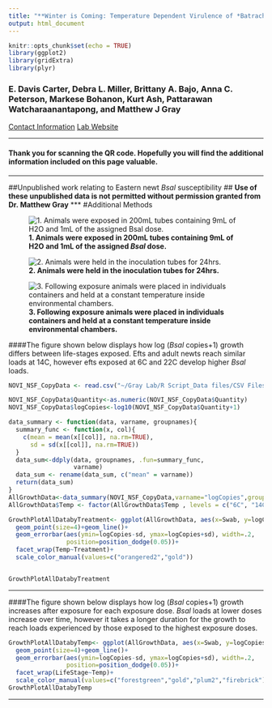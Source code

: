 ```yaml
---
title: "**Winter is Coming: Temperature Dependent Virulence of *Batrachochytrium salamandrivorans***"
output: html_document
---
```


```r
knitr::opts_chunk$set(echo = TRUE)
library(ggplot2)
library(gridExtra)
library(plyr)
```
### **E. Davis Carter**, Debra L. Miller, Brittany A. Bajo, Anna C. Peterson, Markese Bohanon, Kurt Ash, Pattarawan Watcharaanantapong, and Matthew J Gray
[Contact Information](https://edaviscarter.github.io/DavisCarterWebsite/contact.html)
[Lab Website](https://ag.tennessee.edu/fwf/bsalproject/Pages/default.aspx)

***

#### Thank you for scanning the QR code. Hopefully you will find the additional information included on this page valuable. 

***
##Unpublished work relating to Eastern newt *Bsal* susceptibility
##<i class="fas fa-stop-circle" style="color: firebrick"></i> **Use of these unpublished data is not permitted without permission granted from Dr. Matthew Gray** <i class="fas fa-stop-circle" style="color: firebrick"></i>
*** 
#Additional Methods 


![**1. Animals were exposed in 200mL tubes containing 9mL of H2O and 1mL of the assigned *Bsal* dose.**](https://github.com/EDavisCarter/DavisCarterWebsite/blob/master/Inoculation.png?raw=true)

![**2. Animals were held in the inoculation tubes for 24hrs. **](https://github.com/EDavisCarter/DavisCarterWebsite/blob/master/ExposureTubes.jpg?raw=true)

![**3. Following exposure animals were placed in individuals containers and held at a constant temperature inside environmental chambers. **](https://github.com/EDavisCarter/DavisCarterWebsite/blob/master/EnvironmentalChamber.jpg?raw=true)






####The figure shown below displays how log (*Bsal* copies+1) growth differs between life-stages exposed. Efts and adult newts reach similar loads at 14C, however efts exposed at 6C and 22C develop higher *Bsal* loads.  
```r
NOVI_NSF_CopyData <- read.csv("~/Gray Lab/R Script_Data files/CSV Files/NOVI_NSF_CopyData.csv")

NOVI_NSF_CopyData$Quantity<-as.numeric(NOVI_NSF_CopyData$Quantity)
NOVI_NSF_CopyData$logCopies<-log10(NOVI_NSF_CopyData$Quantity+1)

data_summary <- function(data, varname, groupnames){
  summary_func <- function(x, col){
    c(mean = mean(x[[col]], na.rm=TRUE),
      sd = sd(x[[col]], na.rm=TRUE))
  }
  data_sum<-ddply(data, groupnames, .fun=summary_func,
                  varname)
  data_sum <- rename(data_sum, c("mean" = varname))
  return(data_sum)
}
AllGrowthData<-data_summary(NOVI_NSF_CopyData,varname="logCopies",groupnames=c("Treatment","Swab","Temp","LifeStage"))
AllGrowthData$Temp <- factor(AllGrowthData$Temp , levels = c("6C", "14C", "22C"))

GrowthPlotAllDatabyTreatment<- ggplot(AllGrowthData, aes(x=Swab, y=logCopies, group=LifeStage,colour=LifeStage)) + 
  geom_point(size=4)+geom_line()+
  geom_errorbar(aes(ymin=logCopies-sd, ymax=logCopies+sd), width=.2,
                position=position_dodge(0.05))+
  facet_wrap(Temp~Treatment)+
  scale_color_manual(values=c("orangered2","gold"))


GrowthPlotAllDatabyTreatment

```

***

####The figure shown below displays how log (*Bsal* copies+1) growth increases after exposure for each exposure dose. *Bsal* loads at lower doses increase over time, however it takes a longer duration for the growth to reach loads experienced by those exposed to the highest exposure doses. 
```r
GrowthPlotAllDatabyTemp<- ggplot(AllGrowthData, aes(x=Swab, y=logCopies, group=Treatment,colour=Treatment)) + 
  geom_point(size=4)+geom_line()+
  geom_errorbar(aes(ymin=logCopies-sd, ymax=logCopies+sd), width=.2,
                position=position_dodge(0.05))+
  facet_wrap(LifeStage~Temp)+
  scale_color_manual(values=c("forestgreen","gold","plum2","firebrick"))
GrowthPlotAllDatabyTemp
```

***






